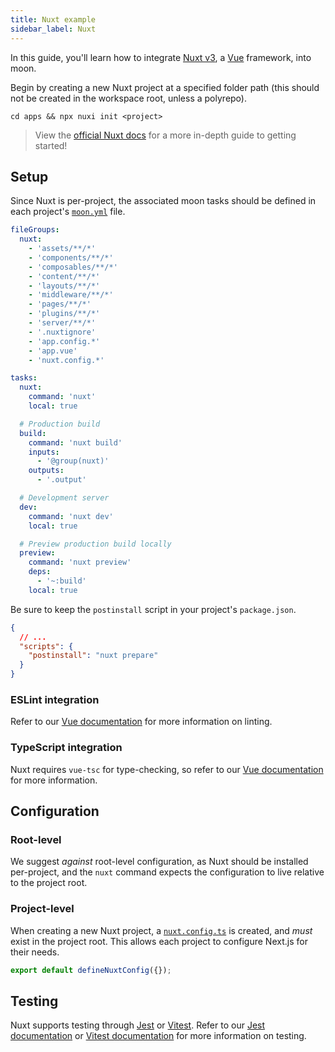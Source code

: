 ```yaml
---
title: Nuxt example
sidebar_label: Nuxt
---
```



<HeadingApiLink to="https://github.com/moonrepo/examples/tree/master/apps/nuxt-app" />

In this guide, you'll learn how to integrate [Nuxt v3](https://v3.nuxtjs.org), a [Vue](./vue)
framework, into moon.

Begin by creating a new Nuxt project at a specified folder path (this should not be created in the
workspace root, unless a polyrepo).

```shell
cd apps && npx nuxi init <project>
```

> View the [official Nuxt docs](https://v3.nuxtjs.org/getting-started/installation/) for a more
> in-depth guide to getting started!

## Setup

Since Nuxt is per-project, the associated moon tasks should be defined in each project's
[`moon.yml`](../../config/project) file.

```yaml title="<project>/moon.yml"
fileGroups:
  nuxt:
    - 'assets/**/*'
    - 'components/**/*'
    - 'composables/**/*'
    - 'content/**/*'
    - 'layouts/**/*'
    - 'middleware/**/*'
    - 'pages/**/*'
    - 'plugins/**/*'
    - 'server/**/*'
    - '.nuxtignore'
    - 'app.config.*'
    - 'app.vue'
    - 'nuxt.config.*'

tasks:
  nuxt:
    command: 'nuxt'
    local: true

  # Production build
  build:
    command: 'nuxt build'
    inputs:
      - '@group(nuxt)'
    outputs:
      - '.output'

  # Development server
  dev:
    command: 'nuxt dev'
    local: true

  # Preview production build locally
  preview:
    command: 'nuxt preview'
    deps:
      - '~:build'
    local: true
```

Be sure to keep the `postinstall` script in your project's `package.json`.

```json title="<project>/package.json"
{
  // ...
  "scripts": {
    "postinstall": "nuxt prepare"
  }
}
```

### ESLint integration

Refer to our [Vue documentation](./vue#eslint-integration) for more information on linting.

### TypeScript integration

Nuxt requires `vue-tsc` for type-checking, so refer to our
[Vue documentation](./vue#typescript-integration) for more information.

## Configuration

### Root-level

We suggest _against_ root-level configuration, as Nuxt should be installed per-project, and the
`nuxt` command expects the configuration to live relative to the project root.

### Project-level

When creating a new Nuxt project, a
[`nuxt.config.ts`](https://v3.nuxtjs.org/api/configuration/nuxt-config) is created, and _must_ exist
in the project root. This allows each project to configure Next.js for their needs.

```js title="<project>/nuxt.config.ts"
export default defineNuxtConfig({});
```

## Testing

Nuxt supports testing through [Jest](https://jestjs.io/) or [Vitest](https://vitest.dev/). Refer to
our [Jest documentation](./jest) or [Vitest documentation](./vite) for more information on testing.
